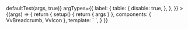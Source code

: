 
<Meta
	title="Components/Breadcrumb/Slots"
	component={VvBreadcrumb}
	args={defaultArgs}
	argTypes={argTypes}
/>

<Canvas>
	<Story
		name="Label"
		play={(args) => defaultTest(args, true)}
		argTypes={{
			label: {
				table: {
					disable: true,
				},
			},
		}}
	>
		{(args) => {
			return {
				setup() {
					return { args }
				},
				components: { VvBreadcrumb, VvIcon },
				template: `
                <VvBreadcrumb v-bind="args">
                    <template #label="{route, index}">
                        <VvIcon v-if="index === 0" name="home" :aria-label="route.label"  />
                        <template v-else>{{ route.label }}</template>
                    </template>
                </VvBreadcrumb>
            `,
			}
		}}
	</Story>
</Canvas>
